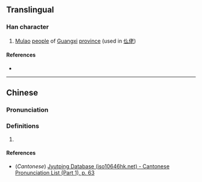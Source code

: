 {{character info}}
==Translingual==

===Han character===
{{Han char|rn=9|rad=人|as=03|sn=5|four=|canj=OHI|ids=⿰亻么}}

# [[Mulao]] [[people]] of [[Guangxi]] [[province]] (used in [[仫佬]])

====References====
* {{Han ref|kx=0094.051|hdz=10114.100|uh=4EEB|ud=20203}}

----

==Chinese==
{{zh-forms}}

===Pronunciation===
{{zh-pron
|m=mù
|c=muk6,mo1
|mc=
|oc=
|ma=
|cat=pn
}}

===Definitions===
{{zh-hanzi}}

# {{rfdef|zh}}
====References====
* (''Cantonese'') [http://www.iso10646hk.net/jp/document/download.jsp Jyutping Database (iso10646hk.net) - Cantonese Pronunciation List (Part 1), p. 63]